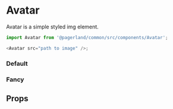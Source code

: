 



<Meta title="Themes/MobileApp/Components/Avatar" component={Avatar} />

# Avatar

Avatar is a simple styled img element.

```js
import Avatar from '@pagerland/common/src/components/Avatar';

<Avatar src="path to image" />;
```

### Default

<Preview>
  <Story name="Default">
    <Theme>
      <Avatar src={male} srcSet={`${male} 1x, ${malex2} 2x`} />
    </Theme>
  </Story>
</Preview>

### Fancy

<Preview>
  <Story name="Fancy">
    <Theme>
      <Avatar fancy src={female} srcSet={`${female} 1x, ${femalex2} 2x`} />
    </Theme>
  </Story>
</Preview>

## Props

<Props of={Avatar} />

